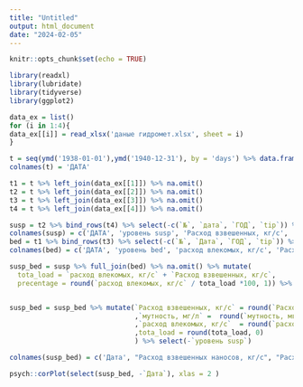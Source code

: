 ```yaml
---
title: "Untitled"
output: html_document
date: "2024-02-05"
---
```



```r
knitr::opts_chunk$set(echo = TRUE)

library(readxl)
library(lubridate)
library(tidyverse)
library(ggplot2)
```


```r
data_ex = list()
for (i in 1:4){
data_ex[[i]] = read_xlsx('даные гидромет.xlsx', sheet = i)
} 

t = seq(ymd('1938-01-01'),ymd('1940-12-31'), by = 'days') %>% data.frame() 
colnames(t) = 'ДАТА'

t1 = t %>% left_join(data_ex[[1]]) %>% na.omit()
t2 = t %>% left_join(data_ex[[2]]) %>% na.omit()
t3 = t %>% left_join(data_ex[[3]]) %>% na.omit()
t4 = t %>% left_join(data_ex[[4]]) %>% na.omit()

susp = t2 %>% bind_rows(t4) %>% select(-c(`№`, `дата`, `ГОД`, `tip`)) %>% right_join(t)
colnames(susp) = c('ДАТА', 'уровень susp', 'Расход взвешенных, кг/с', 'Расход воды, м3/с susp', 'мутность, мг/л')
bed = t1 %>% bind_rows(t3) %>% select(-c(`№`, `Дата`, `ГОД`, `tip`)) %>% right_join(t)
colnames(bed) = c('ДАТА', 'уровень bed', 'расход влекомых, кг/с', 'Расход воды, м3/с bed')

susp_bed = susp %>% full_join(bed) %>% na.omit() %>% mutate(
  tota_load = `расход влекомых, кг/с` + `Расход взвешенных, кг/с`, 
  precentage = round(`расход влекомых, кг/с` / tota_load *100, 1)) %>% select(-c(`Расход воды, м3/с bed`, `уровень bed`))


susp_bed = susp_bed %>% mutate(`Расход взвешенных, кг/с` = round(`Расход взвешенных, кг/с`, 1)
                               ,`мутность, мг/л` =  round(`мутность, мг/л`, 0)
                               ,`расход влекомых, кг/с`  = round(`расход влекомых, кг/с`, 1)
                               ,tota_load = round(tota_load, 0)
                               ) %>% select(-`уровень susp`)

colnames(susp_bed) = c('Дата', "Расход взвешенных наносов, кг/с", "Расход воды, м3/с", "Мутность, мг/л", "Расход влекомых наносов, кг/с", 'Суммарный сток наносов, кг/с', 'Доля влекомого стока, %')

psych::corPlot(select(susp_bed, -`Дата`), xlas = 2 )



```
```r

```


